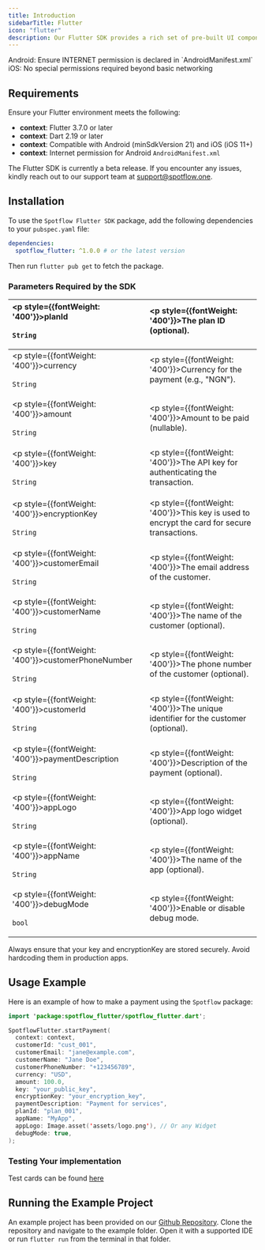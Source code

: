 ```yaml
---
title: Introduction
sidebarTitle: Flutter
icon: "flutter"
description: Our Flutter SDK provides a rich set of pre-built UI components and APIs to seamlessly integrate payment functionalities within your Flutter application. <br/> <br/>The `Spotflow Flutter SDK` pallows you to integrate smooth and secure payment flows into your Flutter apps. It supports both Android and iOS platforms, making it versatile for mobile app development.
---
```



<Note>
 Android: Ensure INTERNET permission is declared in `AndroidManifest.xml`
 
 </Note>

<Note>
 iOS: No special permissions required beyond basic networking
 
 </Note>

 
## Requirements

Ensure your Flutter environment meets the following:

- **context**:  Flutter 3.7.0 or later
- **context**:  Dart 2.19 or later
- **context**:  Compatible with Android (minSdkVersion 21) and iOS (iOS 11+)
- **context**:  Internet permission for Android  `AndroidManifest.xml`

<Info>The Flutter SDK is currently a beta release. If you encounter any issues, kindly reach out to our support team at support@spotflow.one.</Info>


## Installation

To use the `Spotflow Flutter SDK` package, add the following dependencies to your `pubspec.yaml` file:

```yaml
dependencies:
  spotflow_flutter: ^1.0.0 # or the latest version
```
Then run `flutter pub get` to fetch the package.


### Parameters Required by the SDK

| <p style={{fontWeight: '400'}}>planId<br></br><span>`String`</span></p> | <p style={{fontWeight: '400'}}>The plan ID (optional).</p> |
|:---------|:---------|
| <p style={{fontWeight: '400'}}>currency <br></br> <span>`String`</span></p> | <p style={{fontWeight: '400'}}>Currency for the payment (e.g., "NGN").</p> |
| <p style={{fontWeight: '400'}}>amount <br></br> <span>`String`</span></p> | <p style={{fontWeight: '400'}}>Amount to be paid (nullable).</p> |
| <p style={{fontWeight: '400'}}>key <br></br> <span>`String`</span></p> | <p style={{fontWeight: '400'}}>The API key for authenticating the transaction.</p> |
| <p style={{fontWeight: '400'}}>encryptionKey<br></br> <span>`String`</span></p> | <p style={{fontWeight: '400'}}>This key is used to encrypt the card for secure transactions.</p> |
| <p style={{fontWeight: '400'}}>customerEmail<br></br> <span>`String`</span></p> | <p style={{fontWeight: '400'}}>The email address of the customer.</p> |
| <p style={{fontWeight: '400'}}>customerName<br></br> <span>`String`</span></p> | <p style={{fontWeight: '400'}}>The name of the customer (optional).</p> |
|<p style={{fontWeight: '400'}}>customerPhoneNumber<br></br> <span>`String`</span></p> | <p style={{fontWeight: '400'}}>The phone number of the customer (optional).</p> |
|<p style={{fontWeight: '400'}}>customerId<br></br> <span>`String`</span></p> | <p style={{fontWeight: '400'}}>The unique identifier for the customer (optional).</p> |
|<p style={{fontWeight: '400'}}>paymentDescription<br></br> <span>`String`</span></p> | <p style={{fontWeight: '400'}}>Description of the payment (optional).</p> |
|<p style={{fontWeight: '400'}}>appLogo<br></br> <span>`String`</span></p> | <p style={{fontWeight: '400'}}>App logo widget (optional).</p> |
|<p style={{fontWeight: '400'}}>appName<br></br> <span>`String`</span></p> | <p style={{fontWeight: '400'}}>The name of the app (optional).</p> |
|<p style={{fontWeight: '400'}}>debugMode<br></br> <span>`bool`</span></p> | <p style={{fontWeight: '400'}}>Enable or disable debug mode.</p> |

Always ensure that your key and encryptionKey are stored securely. Avoid hardcoding them in production apps.

## Usage Example

Here is an example of how to make a payment using the `Spotflow` package:

```kotlin lines
import 'package:spotflow_flutter/spotflow_flutter.dart';

SpotflowFlutter.startPayment(
  context: context,
  customerId: "cust_001",
  customerEmail: "jane@example.com",
  customerName: "Jane Doe",
  customerPhoneNumber: "+123456789",
  currency: "USD",
  amount: 100.0,
  key: "your_public_key",
  encryptionKey: "your_encryption_key",
  paymentDescription: "Payment for services",
  planId: "plan_001",
  appName: "MyApp",
  appLogo: Image.asset('assets/logo.png'), // Or any Widget
  debugMode: true,
);
```

### Testing Your implementation

Test cards can be found [here](https://app.spotflow.co/) 

## Running the Example Project

An example project has been provided on our [Github Repository](https://github.com/Spotflow-One/spotflow_flutter). Clone the repository and navigate to the example folder. Open it with a supported IDE or run `flutter run` from the terminal in that folder.








